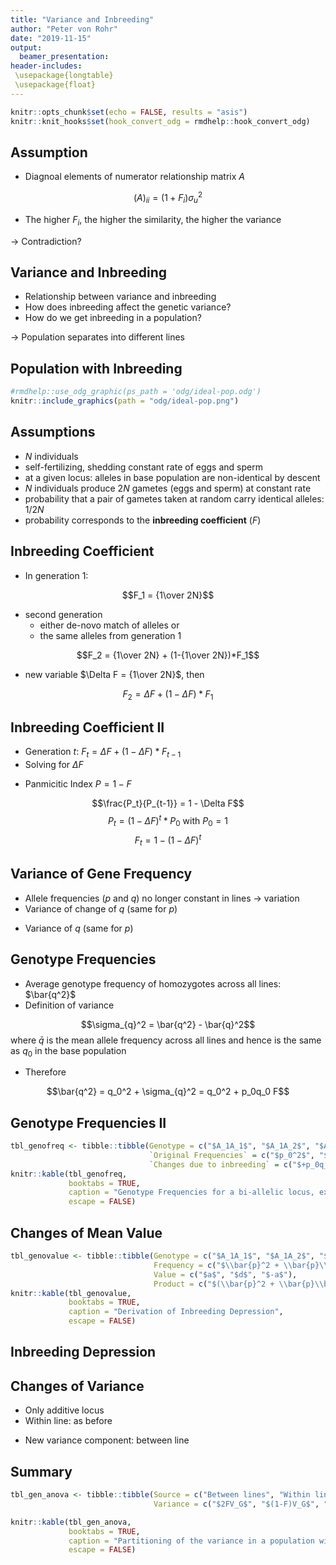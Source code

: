 ```yaml
---
title: "Variance and Inbreeding"
author: "Peter von Rohr"
date: "2019-11-15"
output:
  beamer_presentation:
header-includes:
 \usepackage{longtable}
 \usepackage{float}
---
```


```r
knitr::opts_chunk$set(echo = FALSE, results = "asis")
knitr::knit_hooks$set(hook_convert_odg = rmdhelp::hook_convert_odg)
```


## Assumption

* Diagnoal elements of numerator relationship matrix $A$

$$(A)_{ii} = (1+F_i) \sigma_u^2$$

\begin{tabular}{llp{9cm}}
where  &  &  \\
       &  $F_i$  &  inbreeding coefficient of animal $i$  \\
       &  $\sigma_u^2$  &  genetic additive variance
\end{tabular}

* The higher $F_i$, the higher the similarity, the higher the variance

$\rightarrow$ Contradiction?


## Variance and Inbreeding

* Relationship between variance and inbreeding
* How does inbreeding affect the genetic variance?
* How do we get inbreeding in a population?

$\rightarrow$ Population separates into different lines

## Population with Inbreeding

```r
#rmdhelp::use_odg_graphic(ps_path = 'odg/ideal-pop.odg')
knitr::include_graphics(path = "odg/ideal-pop.png")
```
 

## Assumptions 

* $N$ individuals
* self-fertilizing, shedding constant rate of eggs and sperm
* at a given locus: alleles in base population are non-identical by descent
* $N$ individuals produce $2N$ gametes (eggs and sperm) at constant rate
* probability that a pair of gametes taken at random carry identical alleles: $1/2N$
* probability corresponds to the **inbreeding coefficient** ($F$)


## Inbreeding Coefficient

* In generation 1:

$$F_1 = {1\over 2N}$$

* second generation
    + either de-novo match of alleles or
    + the same alleles from generation 1
    
$$F_2 = {1\over 2N} + (1-{1\over 2N})*F_1$$

* new variable $\Delta F = {1\over 2N}$, then

$$F_2 = \Delta F  + (1-\Delta F) * F_1$$


## Inbreeding Coefficient II

* Generation $t$: $F_t = \Delta F  + (1-\Delta F) * F_{t-1}$
* Solving for $\Delta F$

\begin{equation}
\Delta F = \frac{F_t - F_{t-1}}{1-F_{t-1}} \notag
\end{equation}

* Panmicitic Index $P = 1-F$

$$\frac{P_t}{P_{t-1}} = 1 - \Delta F$$
$$P_t = (1 - \Delta F)^t * P_0 \text{ with } P_0 = 1$$
$$F_t = 1 - (1 - \Delta F)^t$$


## Variance of Gene Frequency

* Allele frequencies ($p$ and $q$) no longer constant in lines $\rightarrow$ variation
* Variance of change of $q$ (same for $p$)

\begin{equation}
\sigma_{\Delta q}^2 = \frac{p_0q_0}{2N} = p_0q_0 \Delta F \notag
\end{equation}

* Variance of $q$ (same for $p$)

\begin{equation}
\sigma_{q}^2 = p_0q_0  F \notag
\end{equation}


## Genotype Frequencies

* Average genotype frequency of homozygotes across all lines: $\bar{q^2}$
* Definition of variance

$$\sigma_{q}^2 = \bar{q^2} - \bar{q}^2$$
where $\bar{q}$ is the mean allele frequency across all lines and hence is the same as $q_0$ in the base population

* Therefore 

$$\bar{q^2} =  q_0^2 + \sigma_{q}^2 = q_0^2 + p_0q_0  F$$

## Genotype Frequencies II

```r
tbl_genofreq <- tibble::tibble(Genotype = c("$A_1A_1$", "$A_1A_2$", "$A_2A_2$"),
                               `Original Frequencies` = c("$p_0^2$", "$2p_0q_0$", "$q_0^2$"),
                               `Changes due to inbreeding` = c("$+p_0q_0 F$", "$-2p_0q_0 F$", "$+p_0q_0 F$"))
knitr::kable(tbl_genofreq,
             booktabs = TRUE, 
             caption = "Genotype Frequencies for a bi-allelic locus, expressed in terms of inbreeding coefficient $F$",
             escape = FALSE)  
```


## Changes of Mean Value

```r
tbl_genovalue <- tibble::tibble(Genotype = c("$A_1A_1$", "$A_1A_2$", "$A_2A_2$"),
                                Frequency = c("$\\bar{p}^2 + \\bar{p}\\bar{q}F$", "$2\\bar{p}\\bar{q} - 2\\bar{p}\\bar{q}F$","$\\bar{q}^2 + \\bar{p}\\bar{q}F$"),
                                Value = c("$a$", "$d$", "$-a$"),
                                Product = c("$(\\bar{p}^2 + \\bar{p}\\bar{q}F)a$","$(2\\bar{p}\\bar{q} - 2\\bar{p}\\bar{q}F)d$","$-(\\bar{q}^2 + \\bar{p}\\bar{q}F)a$"))
knitr::kable(tbl_genovalue,
             booktabs = TRUE, 
             caption = "Derivation of Inbreeding Depression",
             escape = FALSE) 
```


## Inbreeding Depression

\begin{align}
M_F &= (\bar{p}^2 + \bar{p}\bar{q}F)a + (2\bar{p}\bar{q} - 2\bar{p}\bar{q}F)d - (\bar{q}^2 + \bar{p}\bar{q}F)a \notag \\
    &= a(\bar{p} - \bar{q}) + 2d\bar{p}\bar{q} - 2d\bar{p}\bar{q}F \notag \\
    &= a(\bar{p} - \bar{q}) + 2d\bar{p}\bar{q}(1-F) \notag \\
    &= M_0 - 2d\bar{p}\bar{q}F \notag
\end{align}


## Changes of Variance

* Only additive locus
* Within line: as before

\begin{align}
V_{\bar{G}}  &=  2(\bar{pq})a^2 \notag \\
             &=  2p_0q_0(1-F) \notag \\
             &=  V_G(1-F) \notag
\end{align}

* New variance component: between line

\begin{equation}
var(M) = \sigma_M^2 =  4a^2 \sigma_q^2 = 4a^2p_0q_0F = 2FV_G \notag
\end{equation}


## Summary

```r
tbl_gen_anova <- tibble::tibble(Source = c("Between lines", "Within lines","Total"),
                                Variance = c("$2FV_G$", "$(1-F)V_G$", "$(1+F)V_G$"))

knitr::kable(tbl_gen_anova,
             booktabs = TRUE, 
             caption = "Partitioning of the variance in a population with inbreeding coefficient F",
             escape = FALSE) 
```



